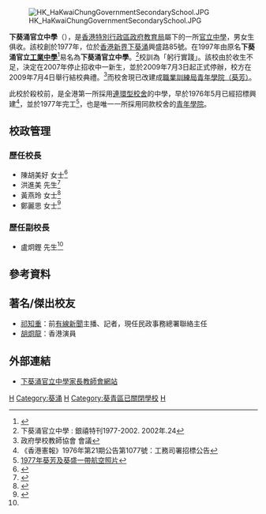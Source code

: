 {{Infobox_School 
| name = 下葵涌官立中學
| other_name = Ha Kwai Chung Government Secondary School
| image= 
| established = 1977年
| closed = 2009年
| motto = 躬 行 實 踐
| type= 官立中學
| affiliation = [[香港政府|香港政府]]
| free_label = 教學語言
| free_text = [[香港中文授課中學|中文]]
| house = 文、德、忠、信
| free_label2 = 宗教
| free_text2 = 無
| location = {{HK}}[[新界|新界]][[下葵涌|下葵涌]][[興盛路|興盛路]]85號       
}}

[[File:HK_HaKwaiChungGovernmentSecondarySchool.JPG|thumb]]

'''下葵涌官立中學'''（{{lang-en|Ha Kwai Chung Government Secondary School}}），是[[香港特別行政區政府|香港特別行政區政府]][[教育局_(香港)|教育局]]屬下的一所[[香港官立中學|官立中學]]，男女生俱收。該校創於1977年，位於[[香港|香港]][[新界|新界]][[下葵涌|下葵涌]]興盛路85號。在1997年由原名'''下葵涌官立[[工業中學|工業中學]]'''<ref>{{cite web |url=http://www.info.gov.hk/gia/general/dib/c0806.htm |title=新聞公報 |last= |first= |date=1997-08-06|website= |publisher=政府新聞處 |access-date=2019-08-28 |quote= |archive-date=2016-03-04 |archive-url=https://web.archive.org/web/20160304195222/http://www.info.gov.hk/gia/general/dib/c0806.htm |dead-url=no }}</ref>易名為'''下葵涌官立中學'''。<ref>下葵涌官立中學 : 銀禧特刊1977-2002. 2002年.24</ref>校訓為「躬行實踐」。該校由於收生不足，決定在2007年停止招收中一新生，並於2009年7月3日起正式停辦，校方在2009年7月4日舉行結校典禮。<ref>政府學校教師協會 會議</ref>而校舍現已改建成[[職業訓練局_(香港)|職業訓練局]][[青年學院|青年學院（葵芳）]]。

此校於殺校前，是全港第一所採用[[連環型校舍|連環型校舍]]的中學，早於1976年5月已經招標興建<ref>《香港憲報》1976年第21期公告第1077號：工務司署招標公告</ref>，並於1977年完工<ref>[https://www.hkmapservice.gov.hk/OneStopSystem/map-search/getPreviewFile?itemId=DAP&sheetNo=18702 1977年葵芳及葵盛一帶航空照片]</ref>，也是唯一一所採用同款校舍的[[青年學院|青年學院]]。

==校政管理==
===歷任校長===
* 陳胡美好 女士<ref>{{cite web |url=https://www.ourhkfoundation.org.hk/zh-hant/node/1993 |title=陳胡美好女士 |last= |first= |date=2019 |website= |publisher=團結香港基金會 |access-date=2019-08-28 |quote= |archive-date=2020-10-20 |archive-url=https://web.archive.org/web/20201020064501/https://www.ourhkfoundation.org.hk/zh-hant/node/1993 |dead-url=no }}</ref>
* 洪進美 先生<ref>{{cite web |url=http://www.ss.qesosa.edu.hk/main/stud_act/2004/act/20041104/04.htm |title=「善群行動」：心願個案之「高手過招」 |last= |first= |date=2004 |website= |publisher=伊利沙伯中學舊生會中學 |access-date=2019-08-28 |quote= |archive-url=https://web.archive.org/web/20190828084921/http://www.ss.qesosa.edu.hk/main/stud_act/2004/act/20041104/04.htm |archive-date=2019-08-28 |dead-url=yes }}</ref>
* 黃燕玲 女士<ref>{{cite news | title=校園放大鏡：中國航天教育巡禮月中舉行 | url=http://paper.wenweipo.com/2006/10/12/ED0610120012.htm | format= | publisher=香港文匯報 | date=2006-10-12 | accessdate=2019-08-28 | quote= | archive-date=2019-08-28 | archive-url=https://web.archive.org/web/20190828084920/http://paper.wenweipo.com/2006/10/12/ED0610120012.htm | dead-url=no }}</ref>
* 鄭麗思 女士<ref name="下葵涌官立中學鄭麗思校長及盧炯鏗副校長到校參觀">{{cite web |url=http://www.csa.edu.hk/cpg/thumbnails.php?album=180 |title=下葵涌官立中學鄭麗思校長及盧炯鏗副校長到校參觀 |last= |first= |date=2008-10-27 |website= |publisher=棉紡會中學 |access-date=2019-08-28|quote=}}</ref>

===歷任副校長===
* 盧炯鏗 先生<ref name="下葵涌官立中學鄭麗思校長及盧炯鏗副校長到校參觀" />

== 參考資料 ==
{{reflist}}

==著名/傑出校友==
* [[祁知重|祁知重]]：前[[有線新聞|有線新聞]]主播、記者，現任民政事務總署聯絡主任
* [[胡烱龍|胡烱龍]]：香港演員

== 外部連結 ==
*[http://www.hkedcity.net/ihouse/hc1915/ 下葵涌官立中學家長教師會網站]{{Dead link|date=2019年12月 |bot=InternetArchiveBot |fix-attempted=yes }}

{{香港官立中學}}

[[Category:香港官立中學|H]]
[[Category:葵涌|Category:葵涌]]
[[Category:葵青區中學|H]]
[[Category:葵青區已關閉學校|Category:葵青區已關閉學校]]
[[Category:香港已關閉中學|H]]